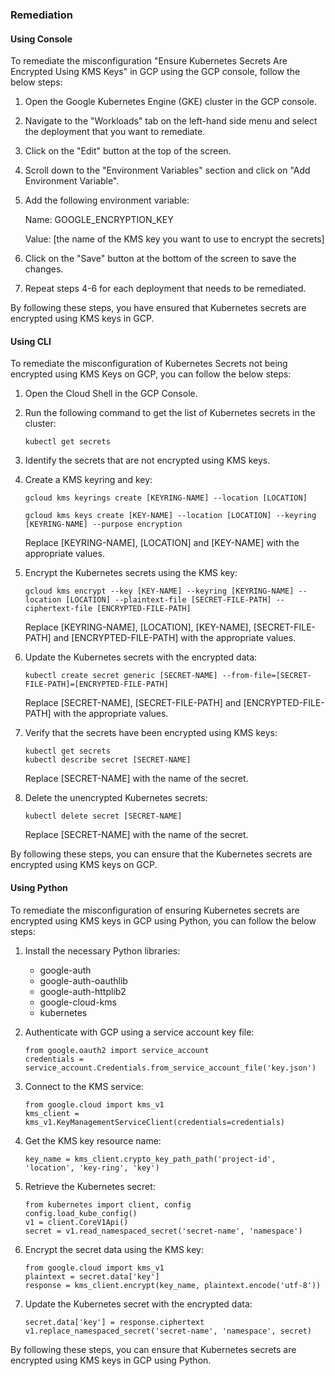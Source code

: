 ### Remediation

#### Using Console

To remediate the misconfiguration "Ensure Kubernetes Secrets Are Encrypted Using KMS Keys" in GCP using the GCP console, follow the below steps:

1. Open the Google Kubernetes Engine (GKE) cluster in the GCP console.

2. Navigate to the "Workloads" tab on the left-hand side menu and select the deployment that you want to remediate.

3. Click on the "Edit" button at the top of the screen.

4. Scroll down to the "Environment Variables" section and click on "Add Environment Variable".

5. Add the following environment variable:

   Name: GOOGLE_ENCRYPTION_KEY

   Value: [the name of the KMS key you want to use to encrypt the secrets]

6. Click on the "Save" button at the bottom of the screen to save the changes.

7. Repeat steps 4-6 for each deployment that needs to be remediated.

By following these steps, you have ensured that Kubernetes secrets are encrypted using KMS keys in GCP.

#### Using CLI

To remediate the misconfiguration of Kubernetes Secrets not being encrypted using KMS Keys on GCP, you can follow the below steps:

1. Open the Cloud Shell in the GCP Console.

2. Run the following command to get the list of Kubernetes secrets in the cluster:

   ```
   kubectl get secrets
   ```

3. Identify the secrets that are not encrypted using KMS keys.

4. Create a KMS keyring and key:

   ```
   gcloud kms keyrings create [KEYRING-NAME] --location [LOCATION]
   
   gcloud kms keys create [KEY-NAME] --location [LOCATION] --keyring [KEYRING-NAME] --purpose encryption
   ```

   Replace [KEYRING-NAME], [LOCATION] and [KEY-NAME] with the appropriate values.

5. Encrypt the Kubernetes secrets using the KMS key:

   ```
   gcloud kms encrypt --key [KEY-NAME] --keyring [KEYRING-NAME] --location [LOCATION] --plaintext-file [SECRET-FILE-PATH] --ciphertext-file [ENCRYPTED-FILE-PATH]
   ```

   Replace [KEYRING-NAME], [LOCATION], [KEY-NAME], [SECRET-FILE-PATH] and [ENCRYPTED-FILE-PATH] with the appropriate values.

6. Update the Kubernetes secrets with the encrypted data:

   ```
   kubectl create secret generic [SECRET-NAME] --from-file=[SECRET-FILE-PATH]=[ENCRYPTED-FILE-PATH]
   ```

   Replace [SECRET-NAME], [SECRET-FILE-PATH] and [ENCRYPTED-FILE-PATH] with the appropriate values.

7. Verify that the secrets have been encrypted using KMS keys:

   ```
   kubectl get secrets
   kubectl describe secret [SECRET-NAME]
   ```

   Replace [SECRET-NAME] with the name of the secret.

8. Delete the unencrypted Kubernetes secrets:

   ```
   kubectl delete secret [SECRET-NAME]
   ```

   Replace [SECRET-NAME] with the name of the secret.

By following these steps, you can ensure that the Kubernetes secrets are encrypted using KMS keys on GCP.

#### Using Python

To remediate the misconfiguration of ensuring Kubernetes secrets are encrypted using KMS keys in GCP using Python, you can follow the below steps:

1. Install the necessary Python libraries: 
   - google-auth
   - google-auth-oauthlib
   - google-auth-httplib2
   - google-cloud-kms
   - kubernetes

2. Authenticate with GCP using a service account key file:
   ```
   from google.oauth2 import service_account
   credentials = service_account.Credentials.from_service_account_file('key.json')
   ```

3. Connect to the KMS service:
   ```
   from google.cloud import kms_v1
   kms_client = kms_v1.KeyManagementServiceClient(credentials=credentials)
   ```

4. Get the KMS key resource name:
   ```
   key_name = kms_client.crypto_key_path_path('project-id', 'location', 'key-ring', 'key')
   ```

5. Retrieve the Kubernetes secret:
   ```
   from kubernetes import client, config
   config.load_kube_config()
   v1 = client.CoreV1Api()
   secret = v1.read_namespaced_secret('secret-name', 'namespace')
   ```

6. Encrypt the secret data using the KMS key:
   ```
   from google.cloud import kms_v1
   plaintext = secret.data['key']
   response = kms_client.encrypt(key_name, plaintext.encode('utf-8'))
   ```

7. Update the Kubernetes secret with the encrypted data:
   ```
   secret.data['key'] = response.ciphertext
   v1.replace_namespaced_secret('secret-name', 'namespace', secret)
   ```

By following these steps, you can ensure that Kubernetes secrets are encrypted using KMS keys in GCP using Python.

